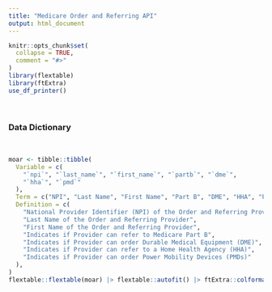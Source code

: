 ```yaml
---
title: "Medicare Order and Referring API"
output: html_document
---
```


```r
knitr::opts_chunk$set(
  collapse = TRUE,
  comment = "#>"
)
library(flextable)
library(ftExtra)
use_df_printer()
```

<br>

### Data Dictionary

<br>

```r
moar <- tibble::tibble(
  Variable = c(
    "`npi`", "`last_name`", "`first_name`", "`partb`", "`dme`",
    "`hha`", "`pmd`"
  ),
  Term = c("NPI", "Last Name", "First Name", "Part B", "DME", "HHA", "PMD"),
  Definition = c(
    "National Provider Identifier (NPI) of the Order and Referring Provider",
    "Last Name of the Order and Referring Provider", 
    "First Name of the Order and Referring Provider",
    "Indicates if Provider can refer to Medicare Part B", 
    "Indicates if Provider can order Durable Medical Equipment (DME)",
    "Indicates if Provider can refer to a Home Health Agency (HHA)", 
    "Indicates if Provider can order Power Mobility Devices (PMDs)"
  ),
)
flextable::flextable(moar) |> flextable::autofit() |> ftExtra::colformat_md() |> flextable::theme_vanilla()
```

<br><br>
